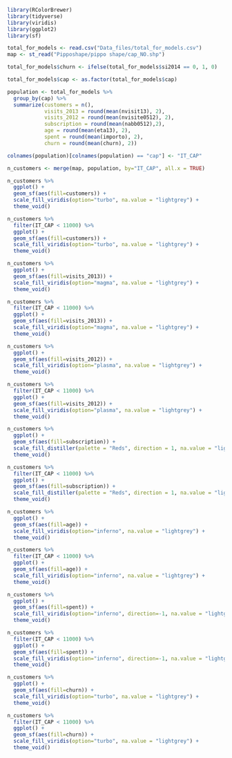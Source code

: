 ```r
library(RColorBrewer)
library(tidyverse)
library(viridis)
library(ggplot2)
library(sf)

total_for_models <- read.csv("Data_files/total_for_models.csv")
map <- st_read("Pipposhape/pippo shape/cap_NO.shp")
```

```r
total_for_models$churn <- ifelse(total_for_models$si2014 == 0, 1, 0)
```

```r
total_for_models$cap <- as.factor(total_for_models$cap)

population <- total_for_models %>%
  group_by(cap) %>%
  summarize(customers = n(),
            visits_2013 = round(mean(nvisit13), 2),
            visits_2012 = round(mean(nvisite0512), 2),
            subscription = round(mean(nabb0512),2),
            age = round(mean(eta13), 2),
            spent = round(mean(importo), 2),
            churn = round(mean(churn), 2))

colnames(population)[colnames(population) == "cap"] <- "IT_CAP"

n_customers <- merge(map, population, by="IT_CAP", all.x = TRUE)
```

```r
n_customers %>% 
  ggplot() +
  geom_sf(aes(fill=customers)) +
  scale_fill_viridis(option="turbo", na.value = "lightgrey") +
  theme_void()
```

```r
n_customers %>%
  filter(IT_CAP < 11000) %>%
  ggplot() +
  geom_sf(aes(fill=customers)) +
  scale_fill_viridis(option="turbo", na.value = "lightgrey") +
  theme_void()
```

```r
n_customers %>% 
  ggplot() +
  geom_sf(aes(fill=visits_2013)) +
  scale_fill_viridis(option="magma", na.value = "lightgrey") +
  theme_void()
```
```r
n_customers %>%
  filter(IT_CAP < 11000) %>%
  ggplot() +
  geom_sf(aes(fill=visits_2013)) +
  scale_fill_viridis(option="magma", na.value = "lightgrey") +
  theme_void()
```



```r
n_customers %>% 
  ggplot() +
  geom_sf(aes(fill=visits_2012)) +
  scale_fill_viridis(option="plasma", na.value = "lightgrey") +
  theme_void()
```

```r
n_customers %>%
  filter(IT_CAP < 11000) %>%
  ggplot() +
  geom_sf(aes(fill=visits_2012)) +
  scale_fill_viridis(option="plasma", na.value = "lightgrey") +
  theme_void()
```

```r
n_customers %>% 
  ggplot() +
  geom_sf(aes(fill=subscription)) +
  scale_fill_distiller(palette = "Reds", direction = 1, na.value = "lightgrey") +
  theme_void()
```

```r
n_customers %>%
  filter(IT_CAP < 11000) %>%
  ggplot() +
  geom_sf(aes(fill=subscription)) +
  scale_fill_distiller(palette = "Reds", direction = 1, na.value = "lightgrey") +
  theme_void()
```

```r
n_customers %>% 
  ggplot() +
  geom_sf(aes(fill=age)) +
  scale_fill_viridis(option="inferno", na.value = "lightgrey") +
  theme_void()
```

```r
n_customers %>%
  filter(IT_CAP < 11000) %>%
  ggplot() +
  geom_sf(aes(fill=age)) +
  scale_fill_viridis(option="inferno", na.value = "lightgrey") +
  theme_void()
```

```r
n_customers %>% 
  ggplot() +
  geom_sf(aes(fill=spent)) +
  scale_fill_viridis(option="inferno", direction=-1, na.value = "lightgrey") +
  theme_void()
```

```r
n_customers %>%
  filter(IT_CAP < 11000) %>%
  ggplot() +
  geom_sf(aes(fill=spent)) +
  scale_fill_viridis(option="inferno", direction=-1, na.value = "lightgrey") +
  theme_void()
```

```r
n_customers %>% 
  ggplot() +
  geom_sf(aes(fill=churn)) +
  scale_fill_viridis(option="turbo", na.value = "lightgrey") +
  theme_void()
```

```r
n_customers %>%
  filter(IT_CAP < 11000) %>%
  ggplot() +
  geom_sf(aes(fill=churn)) +
  scale_fill_viridis(option="turbo", na.value = "lightgrey") +
  theme_void()
```

